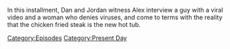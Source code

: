 {{DEFAULTSORT:
    #_EPISODE_0869:November 8, 2023
}}{{Episode
    | title           = November 8, 2023
    | caption         = Listen to this episode on [https://knowledgefight.libsyn.com/869-november-8-2023 Libsyn] [None Spotify], Read the [[Transcript/869: November 8, 2023|Unofficial Transcript]]
    | episodeNumber   = 869
    | length          = 01:27:34
    | airDate         = November 10, 2023
    | coverageDate    = November 8, 2023
    | episodeType     = [[:Category:Present Day|Present Day]]
    | appearance      = [[Donald Trump]]
    | previousEpisode = [[868: March 22, 2004]]
    | nextEpisode     = [[870: November 9, 2023]]
}}

{{Stub}}

In this installment, Dan and Jordan witness Alex interview a guy with a viral video and a woman who denies viruses, and come to terms with the reality that the chicken fried steak is the new hot tub.

[[Category:Episodes]]
[[Category:Present Day]]
